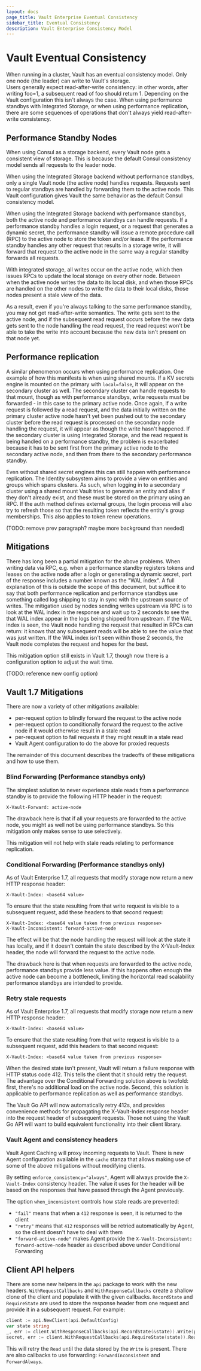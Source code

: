 ```yaml
---
layout: docs
page_title: Vault Enterprise Eventual Consistency
sidebar_title: Eventual Consistency
description: Vault Enterprise Consistency Model
---
```


# Vault Eventual Consistency

When running in a cluster, Vault has an eventual consistency model. 
Only one node (the leader) can write to Vault's storage.  
Users generally expect read-after-write consistency: in other
words, after writing foo=1, a subsequent read of foo should return 1.  Depending
on the Vault configuration this isn't always the case.  When using performance
standbys with Integrated Storage, or when using performance replication,
there are some sequences of operations that don't always yield read-after-write
consistency.

## Performance Standby Nodes

When using Consul as a storage backend, every Vault node gets a consistent
view of storage.  This is because the default Consul consistency model sends
all requests to the leader node.

When using the Integrated Storage backend without performance standbys, only
a single Vault node (the active node) handles requests.  Requests sent to
regular standbys are handled by forwarding them to the active node. This Vault configuration
gives Vault the same behavior as the default Consul consistency model.

When using the Integrated Storage backend with performance standbys, both the
active node and performance standbys can handle requests.  If a performance standby
handles a login request, or a request that generates a dynamic secret, the
performance standby will issue a remote procedure call (RPC) to the active node to store the token
and/or lease.  If the performance standby handles any other request that
results in a storage write, it will forward that request to the active node
in the same way a regular standby forwards all requests.

With integrated storage, all writes occur on the active node, which then issues
RPCs to update the local storage on every other node.  Between when the active
node writes the data to its local disk, and when those RPCs are handled on the
other nodes to write the data to their local disks, those nodes present a stale
view of the data.

As a result, even if you're always talking to the same performance standby,
you may not get read-after-write semantics.  The write gets sent to the active
node, and if the subsequent read request occurs before the new data gets sent
to the node handling the read request, the read request won't be able to take
the write into account because the new data isn't present on that node yet.

## Performance replication

A similar phenomenon occurs when using performance replication.  One example
of how this manifests is when using shared mounts.  If a KV secrets engine
is mounted on the primary with `local=false`, it will appear on the secondary
cluster as well.  The secondary cluster can handle requests to that mount,
though as with performance standbys, write requests must be forwarded - in
this case to the primary active node.  Once again, if a write request is followed
by a read request, and the data initially written on the primary cluster active
node hasn't yet been pushed out to the secondary cluster before the read request is
processed on the secondary node handling the request, it will appear as though
the write hasn't happened.  If the secondary cluster is using Integrated Storage,
and the read request is being handled on a performance standby, the problem is
exacerbated because it has to be sent first from the primary active node to the
secondary active node, and then from there to the secondary performance standby.

Even without shared secret engines this can still happen with performance
replication. The Identity subsystem aims to provide a view on entities and
groups which spans clusters.  As such, when logging in to a secondary cluster
using a shared mount Vault tries to generate an entity and alias if they don't
already exist, and these must be stored on the primary using an RPC.  If the
auth method defines external groups, the login process will also try to refresh
those so that the resulting token reflects the entity's group memberships.
This also applies to token renew operations.

(TODO: remove prev paragraph?  maybe more background than needed)

## Mitigations

There has long been a partial mitigation for the above problems.  When writing
data via RPC, e.g. when a performance standby registers tokens and leases on the
active node after a login or generating a dynamic secret, part of the response
includes a number known as the "WAL index".  A full explanation of this is
outside the scope of this document, but suffice it to say that both performance
replication and performance standbys use something called log shipping to stay
in sync with the upstream source of writes.  The mitigation used by nodes
sending writes upstream via RPC is to look at the WAL index in the response
and wait up to 2 seconds to see the that WAL index appear in the logs being
shipped from upstream.  If the WAL index is seen, the Vault node handling the
request that resulted in RPCs can return: it knows that any subsequent reads
will be able to see the value that was just written.  If the WAL index isn't
seen within those 2 seconds, the Vault node completes the request and hopes
for the best.

This mitigation option still exists in Vault 1.7, though now there is a
configuration option to adjust the wait time.

(TODO: reference new config option)

## Vault 1.7 Mitigations

There are now a variety of other mitigations available:
* per-request option to blindly forward the request to the active node
* per-request option to conditionally forward the request to the active node
  if it would otherwise result in a stale read
* per-request option to fail requests if they might result in a stale read
* Vault Agent configuration to do the above for proxied requests

The remainder of this document describes the tradeoffs of these mitigations and
how to use them.

### Blind Forwarding (Performance standbys only)

The simplest solution to never experience stale reads from a performance standby
is to provide the following HTTP header in the request:

```
X-Vault-Forward: active-node
```

The drawback here is that if all your requests are forwarded to the active node,
you might as well not be using performance standbys.  So this mitigation only
makes sense to use selectively.

This mitigation will not help with stale reads relating to performance replication.

### Conditional Forwarding (Performance standbys only)

As of Vault Enterprise 1.7, all requests that modify storage now return a new
HTTP response header:

```
X-Vault-Index: <base64 value>
```

To ensure that the state resulting from that write request is visible to a
subsequent request, add these headers to that second request:

```
X-Vault-Index: <base64 value taken from previous response>
X-Vault-Inconsistent: forward-active-node
```

The effect will be that the node handling the request will look at the state
it has locally, and if it doesn't contain the state described by the X-Vault-Index
header, the node will forward the request to the active node.

The drawback here is that when requests are forwarded to the active node,
performance standbys provide less value.  If this happens often enough
the active node can become a bottleneck, limiting the horizontal read scalability
performance standbys are intended to provide.

### Retry stale requests

As of Vault Enterprise 1.7, all requests that modify storage now return a new
HTTP response header:

```
X-Vault-Index: <base64 value>
```

To ensure that the state resulting from that write request is visible to a
subsequent request, add this headers to that second request:

```
X-Vault-Index: <base64 value taken from previous response>
```

When the desired state isn't present, Vault will return a failure response with
HTTP status code 412.  This tells the client that it should retry the request.
The advantage over the Conditional Forwarding solution above is twofold:
first, there's no additional load on the active node.  Second, this solution
is applicable to performance replication as well as performance standbys.

The Vault Go API will now automatically retry 412s, and provides convenience
methods for propagating the X-Vault-Index response header into the request
header of subsequent requests.  Those not using the Vault Go API will want
to build equivalent functionality into their client library.

### Vault Agent and consistency headers

Vault Agent Caching will proxy incoming requests to Vault.  There is
new Agent configuration available in the `cache` stanza that allows making use
of some of the above mitigations without modifying clients.

By setting `enforce_consistency="always"`, Agent will always provide
the `X-Vault-Index` consistency header.  The value it uses for the header
will be based on the responses that have passed through the Agent previously.

The option `when_inconsistent` controls how stale reads are prevented:
- `"fail"` means that when a `412` response is seen, it is returned to the client
- `"retry"` means that `412` responses will be retried automatically by Agent,
  so the client doesn't have to deal with them
- `"forward-active-node"` makes Agent provide the
  `X-Vault-Inconsistent: forward-active-node` header as described above under
  Conditional Forwarding

## Client API helpers

There are some new helpers in the `api` package to work with the new headers.
`WithRequestCallbacks` and `WithResponseCallbacks` create a shallow clone of
the client and populate it with the given callbacks.  `RecordState` and
`RequireState` are used to store the response header from one request and
provide it in a subsequent request.  For example:

```go
client := api.NewClient(api.DefaultConfig)
var state string
_, err := client.WithResponseCallbacks(api.RecordState(&state)).Write(path, data)
secret, err := client.WithRequestCallbacks(api.RequireState(state)).Read(path)
```

This will retry the `Read` until the data stored by the `Write` is present.
There are also callbacks to use forwarding: `ForwardInconsistent` and
`ForwardAlways`.
